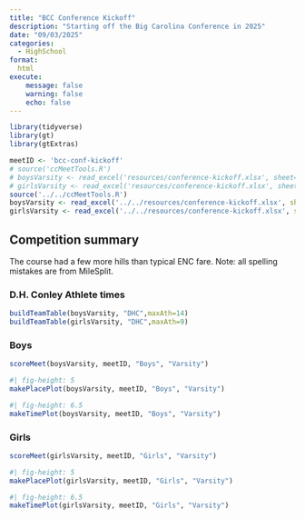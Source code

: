 ```yaml
---
title: "BCC Conference Kickoff"
description: "Starting off the Big Carolina Conference in 2025"
date: "09/03/2025"
categories:
  - HighSchool
format: 
  html
execute:
    message: false
    warning: false
    echo: false
---
```


```r
library(tidyverse)
library(gt)
library(gtExtras)

meetID <- 'bcc-conf-kickoff'
# source('ccMeetTools.R')
# boysVarsity <- read_excel('resources/conference-kickoff.xlsx', sheet="Boys")
# girlsVarsity <- read_excel('resources/conference-kickoff.xlsx', sheet="Girls")
source('../../ccMeetTools.R')
boysVarsity <- read_excel('../../resources/conference-kickoff.xlsx', sheet="Boys")
girlsVarsity <- read_excel('../../resources/conference-kickoff.xlsx', sheet="Girls")
```

## Competition summary
The course had a few more hills than typical ENC fare. Note: all spelling mistakes are from MileSplit.

### D.H. Conley Athlete times
```r
buildTeamTable(boysVarsity, "DHC",maxAth=14)
buildTeamTable(girlsVarsity, "DHC",maxAth=9)
```

### Boys
```r
scoreMeet(boysVarsity, meetID, "Boys", "Varsity")
```

```r
#| fig-height: 5
makePlacePlot(boysVarsity, meetID, "Boys", "Varsity")
```

```r
#| fig-height: 6.5
makeTimePlot(boysVarsity, meetID, "Boys", "Varsity")
```

### Girls
```r
scoreMeet(girlsVarsity, meetID, "Girls", "Varsity")
```

```r
#| fig-height: 5
makePlacePlot(girlsVarsity, meetID, "Girls", "Varsity")
```

```r
#| fig-height: 6.5
makeTimePlot(girlsVarsity, meetID, "Girls", "Varsity")
```
